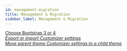 ```yaml
---
id: management-migration
title: Management & Migration
sidebar_label: Management & Migration
---
```


<a className="jump-to" href="/bb-theme/management-migration/choose-bootstrap-3-or-4" aria-label="Choose Bootstrap 3 or 4">
  <div className="jump-to--main">
    Choose Bootstrap 3 or 4
  </div>
  <div className="jump-to--icon">
    <i className="fas fa-chevron-right" />
  </div>
</a>

<a className="jump-to" href="/bb-theme/management-migration/export-or-import-customizer-settings" aria-label="Export or import Customizer settings">
  <div className="jump-to--main">
    Export or import Customizer settings
  </div>
  <div className="jump-to--icon">
    <i className="fas fa-chevron-right" />
  </div>
</a>

<a className="jump-to" href="/bb-theme/management-migration/move-parent-theme-customizer-settings-to-a-child-theme" aria-label="Move parent theme Customizer settings to a child theme">
  <div className="jump-to--main">
    Move parent theme Customizer settings to a child theme
  </div>
  <div className="jump-to--icon">
    <i className="fas fa-chevron-right" />
  </div>
</a>
